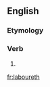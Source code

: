 ==English==

===Etymology===
{{suffix|labour|eth}}

===Verb===
{{en-verb form}}

# {{en-archaic third-person singular of|labour}}

[[fr:laboureth]]